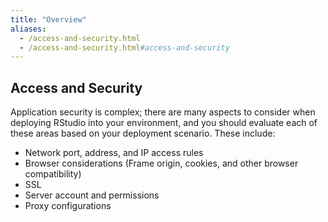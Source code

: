 ```yaml
---
title: "Overview"
aliases:
  - /access-and-security.html
  - /access-and-security.html#access-and-security
---
```


## Access and Security

Application security is complex; there are many aspects to consider when deploying RStudio into your environment, and you should evaluate each of these areas based on your deployment scenario.  These include:

* Network port, address, and IP access rules
* Browser considerations (Frame origin, cookies, and other browser compatibility)
* SSL 
* Server account and permissions
* Proxy configurations



